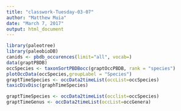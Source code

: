```yaml
---
title: "classwork-Tuesday-03-07"
author: "Matthew Muia"
date: "March 7, 2017"
output: html_document
---
```


```r
library(paleotree)
library(paleobioDB)
canids <- pbdb_occurences(limit="all", vocab=)
data(graptPBDB)
occSpecies <- taxonSortPBDBocc(graptOccPBDB, rank = "species")
plotOccData(occSpecies,groupLabel = "Species")
graptTimeSpecies <- occData2timeList(occList=occSpecies)
taxicDivDisc(graphTimeSpecies)
```

```r
graptTimeSpecies <- occData2timeList(occlist=occSpecies)
graptTimeGenus <- occData2timeList(occList=occGenera)
```